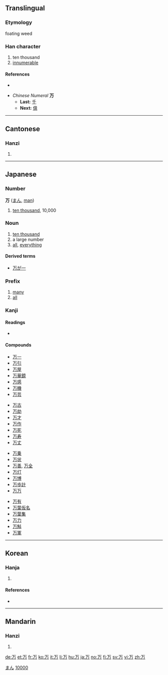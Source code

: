 {{see|萬}}<!-- may be replaced by zh-forms -->
==Translingual==
{{Han stroke|[[Image:万-order.gif]]}}

===Etymology===
foating weed

===Han character===
{{Han char|rn=1|rad=一|as=02|sn=3|four=1022<sub>7</sub>|canj=一尸 (MS)}}

# ten thousand
# [[innumerable]]

====References====
* {{Han ref|kx=0076.030|dkj=00010|dj=0137.070|hdz=10009.030|uh=4E07|ud=19975|bh=C945|bd=51525}}

* ''Chinese Numeral'' '''万'''
** '''Last:''' [[千]]
** '''Next:''' [[億]]

----

==Cantonese==

===Hanzi===
{{yue-hanzi|jyut=|y=maan6, mak6}}

# {{defn|Cantonese}}

----

==Japanese==

===Number===
'''万''' ([[まん]], [[man]])

# [[ten thousand]], 10,000

===Noun===
{{ja-noun|k|hira=よろず|rom=yorozu}}

# [[ten thousand]]
# a large number
# [[all]], [[everything]]

====Derived terms====
* [[万が一]]

===Prefix===
{{ja-pos|k|prefix|hira=ばん|rom=ban|hidx=はん'}}

# [[many]]
# [[all]]

===Kanji===
{{ja-kanji|grade=2|rs=一02}}

====Readings====
* {{ja-readings|on=[[まん]] (''man''), [[ばん]] (''ban'')|kun=[[よろず]] (''yorozu'')|nanori=[[かず]] (''kazu''), [[ま]] (''ma''), [[ゆる]] (''yuru'')}}

====Compounds====
{{top4}}
* [[万一]]
* [[万引]]
* [[万屋]]
* [[万華鏡]]
* [[万感]]
* [[万機]]
* [[万芸]]
{{mid4}}
* [[万古]]
* [[万劫]]
* [[万才]]
* [[万作]]
* [[万死]]
* [[万寿]]
* [[万丈]]
{{mid4}}
* [[万乗]]
* [[万状]]
* [[万善]], [[万全]]
* [[万灯]]
* [[万博]]
* [[万歩計]]
* [[万万]]
{{mid4}}
* [[万有]]
* [[万葉仮名]]
* [[万葉集]]
* [[万力]]
* [[万斛]]
* [[万軍]]
{{bottom}}

[[Category:1000 Japanese basic words|まん]]
[[Category:Japanese numbers|10000]]

----

==Korean==

===Hanja===
{{ko-hanja|hangeul=만|rv=man|mr=man|y=man|eumhun=일만|ehrv=ilman|ehmr=ilman|ehy=}}

# {{defn|Korean}}

====References====
* {{Hanja ref|nav=9199}}

----

==Mandarin==

===Hanzi===
{{cmn-hanzi|tra=萬|pin=[[wàn]] ([[wan4]]), [[mò]] ([[mo4]])|wg=wan<sup>4</sup>, mo<sup>4</sup>}}

# {{defn|Mandarin}}

[[de:万]]
[[et:万]]
[[fr:万]]
[[ko:万]]
[[it:万]]
[[li:万]]
[[hu:万]]
[[ja:万]]
[[no:万]]
[[fi:万]]
[[sv:万]]
[[vi:万]]
[[zh:万]]